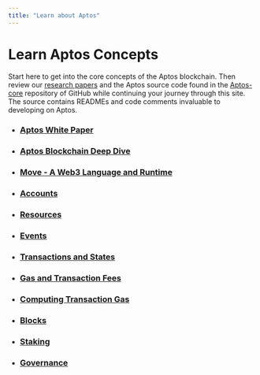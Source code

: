 ```yaml
---
title: "Learn about Aptos"
---
```


# Learn Aptos Concepts

Start here to get into the core concepts of the Aptos blockchain. Then review our [research papers](https://aptoslabs.com/research) and the Aptos source code found in the [Aptos-core](https://github.com/aptos-labs/aptos-core) repository of GitHub while continuing your journey through this site. The source contains READMEs and code comments invaluable to developing on Aptos.

- ### [Aptos White Paper](./aptos-white-paper.mdx)
- ### [Aptos Blockchain Deep Dive](./learn-about-aptos/blockchain.md)
- ### [Move - A Web3 Language and Runtime](./learn-about-aptos/move.md)
- ### [Accounts](./learn-about-aptos/accounts.md)
- ### [Resources](./learn-about-aptos/resources.md)
- ### [Events](./learn-about-aptos/events.md)
- ### [Transactions and States](./learn-about-aptos/txns-states.md)
- ### [Gas and Transaction Fees](./learn-about-aptos/gas-txn-fee.md)
- ### [Computing Transaction Gas](./learn-about-aptos/base-gas.md)
- ### [Blocks](./learn-about-aptos/blocks.md)
- ### [Staking](./learn-about-aptos/staking.md)
- ### [Governance](./learn-about-aptos/governance.md)
